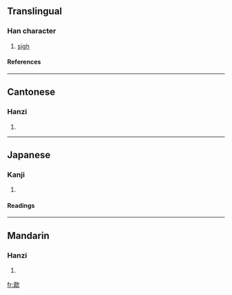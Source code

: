 ==Translingual==
===Han character===
{{Han char|rn=76|rad=欠|as=10|sn=14|four=0728<sub>2</sub>|canj=卜月弓人 (YBNO)}}
# [[sigh]]
====References====
{{Han ref|kx=0571.010|dkj=16161|dj=0958.320|hdz=32148.090|uh=6B4A|ud=27466|bh=E263|bd=57955}}

----
==Cantonese==
===Hanzi===
{{yue-hanzi|jyut=|y=hiu1}}
# {{defn|Cantonese}}

----
==Japanese==
===Kanji===
{{ja-kanji|grade=|rs=欠10}}
# {{defn|Japanese}} 
====Readings====
{{ja-readings|on=[[きょう]] (kyō), [[こく]] (koku), [[かく]] (kaku)|kun=[[のぼる]] (noboru)}}

----
==Mandarin==
===Hanzi===
{{cmn-hanzi|pin=[[xiāo]] ([[xiao1]])|wg=hsiao<sup>1</sup>}}
# {{defn|Mandarin}}

[[fr:歊]]